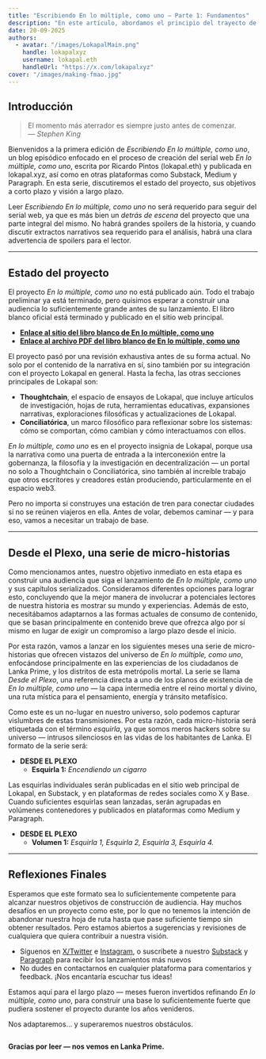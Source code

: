 ```yaml
---
title: "Escribiendo En lo múltiple, como uno — Parte 1: Fundamentos"
description: "En este artículo, abordamos el principio del trayecto de En lo múltiple, como uno, sus objetivos al corto plazo y su visión de largo plazo."
date: 20-09-2025
authors:
  - avatar: "/images/LokapalMain.png"
    handle: lokapalxyz
    username: lokapal.eth
    handleUrl: "https://x.com/lokapalxyz"
cover: "/images/making-fmao.jpg"
---
```


## Introducción

> El momento más aterrador es siempre justo antes de comenzar.  
> — *Stephen King*

Bienvenidos a la primera edición de *Escribiendo En lo múltiple, como uno*, un blog episódico enfocado en el proceso de creación del serial web *En lo múltiple, como uno*, escrita por Ricardo Pintos (lokapal.eth) y publicada en lokapal.xyz, así como en otras plataformas como Substack, Medium y Paragraph. En esta serie, discutiremos el estado del proyecto, sus objetivos a corto plazo y visión a largo plazo.

Leer *Escribiendo En lo múltiple, como uno* no será requerido para seguir del serial web, ya que es más bien un *detrás de escena* del proyecto que una parte integral del mismo. No habrá grandes spoilers de la historia, y cuando discutir extractos narrativos sea requerido para el análisis, habrá una clara advertencia de spoilers para el lector.

---

## Estado del proyecto

El proyecto *En lo múltiple, como uno* no está publicado aún. Todo el trabajo preliminar ya está terminado, pero quisimos esperar a construir una audiencia lo suficientemente grande antes de su lanzamiento. El libro blanco oficial está terminado y publicado en el sitio web principal.

- **[Enlace al sitio del libro blanco de En lo múltiple, como uno](https://www.lokapal.xyz/es/fmao/fmao-whitepaper/fw-part-1/fmao-a-web-serial)**
- **[Enlace al archivo PDF del libro blanco de En lo múltiple, como uno](https://www.lokapal.xyz/whitepapers/elmcu-libro-blanco.pdf)**

El proyecto pasó por una revisión exhaustiva antes de su forma actual. No solo por el contenido de la narrativa en sí, sino también por su integración con el proyecto Lokapal en general. Hasta la fecha, las otras secciones principales de Lokapal son:

- **Thoughtchain**, el espacio de ensayos de Lokapal, que incluye artículos de investigación, hojas de ruta, herramientas educativas, expansiones narrativas, exploraciones filosóficas y actualizaciones de Lokapal.
- **Conciliatórica**, un marco filosófico para reflexionar sobre los sistemas: cómo se comportan, cómo cambian y cómo interactuamos con ellos.

*En lo múltiple, como uno* es en el proyecto insignia de Lokapal, porque usa la narrativa como una puerta de entrada a la interconexión entre la gobernanza, la filosofía y la investigación en decentralización — un portal no solo a Thoughtchain o Conciliatórica, sino también al increíble trabajo que otros escritores y creadores están produciendo, particularmente en el espacio web3.

Pero no importa si construyes una estación de tren para conectar ciudades si no se reúnen viajeros en ella. Antes de volar, debemos caminar — y para eso, vamos a necesitar un trabajo de base.

---

## Desde el Plexo, una serie de micro-historias

Como mencionamos antes, nuestro objetivo inmediato en esta etapa es construir una audiencia que siga el lanzamiento de *En lo múltiple, como uno* y sus capítulos serializados. Consideramos diferentes opciones para lograr esto, concluyendo que la mejor manera de involucrar a potenciales lectores de nuestra historia es mostrar su mundo y experiencias. Además de esto, necesitábamos adaptarnos a las formas actuales de consumo de contenido, que se basan principalmente en contenido breve que ofrezca algo por sí mismo en lugar de exigir un compromiso a largo plazo desde el inicio.

Por esta razón, vamos a lanzar en los siguientes meses una serie de micro-historias que ofrecen vistazos del universo de *En lo múltiple, como uno*, enfocándose principalmente en las experiencias de los ciudadanos de Lanka Prime, y los distritos de esta metrópolis mortal. La serie se llama *Desde el Plexo*, una referencia directa a uno de los planos de existencia de *En lo múltiple, como uno* — la capa intermedia entre el reino mortal y divino, una ruta mística para el pensamiento, energía y tránsito metafísico.

Como este es un no-lugar en nuestro universo, solo podemos capturar vislumbres de estas transmisiones. Por esta razón, cada micro-historia será etiquetada con el término *esquirla*, ya que somos meros hackers sobre su universo — intrusos silenciosos en las vidas de los habitantes de Lanka. El formato de la serie será:

- **DESDE EL PLEXO**
  - **Esquirla 1:** *Encendiendo un cigarro*

Las esquirlas individuales serán publicadas en el sitio web principal de Lokapal, en Substack, y en plataformas de redes sociales como X y Base. Cuando suficientes esquirlas sean lanzadas, serán agrupadas en volúmenes contenedores y publicados en plataformas como Medium y Paragraph.

- **DESDE EL PLEXO**
  - **Volumen 1:** *Esquirla 1, Esquirla 2, Esquirla 3, Esquirla 4.*

---

## Reflexiones Finales

Esperamos que este formato sea lo suficientemente competente para alcanzar nuestros objetivos de construcción de audiencia. Hay muchos desafíos en un proyecto como este, por lo que no tenemos la intención de abandonar nuestra hoja de ruta hasta que pase suficiente tiempo sin obtener resultados. Pero estamos abiertos a sugerencias y revisiones de cualquiera que quiera contribuir a nuestra visión.

- Síguenos en [X/Twitter](https://x.com/lokapalxyz) e [Instagram](https://www.instagram.com/lokapalxyz/), o suscríbete a nuestro [Substack](https://lokapal.substack.com/) y [Paragraph](https://paragraph.com/@thoughtchain) para recibir los lanzamientos más nuevos
- No dudes en contactarnos en cualquier plataforma para comentarios y feedback. ¡Nos encantaría escuchar tus ideas!

Estamos aquí para el largo plazo — meses fueron invertidos refinando *En lo múltiple, como uno*, para construir una base lo suficientemente fuerte que pudiera sostener el proyecto durante los años venideros.

Nos adaptaremos... y superaremos nuestros obstáculos.

<Image
  src="/images/banner-purple.png"
  alt=""
  width={1580}
  height={140}
/>

**Gracias por leer — nos vemos en Lanka Prime.**